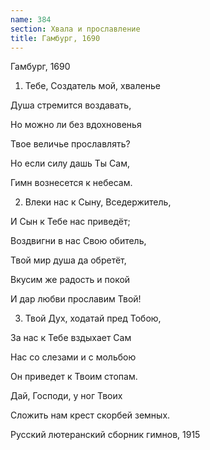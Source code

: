 ```yaml
---
name: 384
section: Хвала и прославление
title: Гамбург, 1690
---
```

Гамбург, 1690


1. Тебе, Создатель мой, хваленье

Душа стремится воздавать,

Но можно ли без вдохновенья

Твое величье прославлять?

Но если силу дашь Ты Сам,

Гимн вознесется к небесам.


2. Влеки нас к Сыну, Вседержитель,

И Сын к Тебе нас приведёт;

Воздвигни в нас Свою обитель,

Твой мир душа да обретёт,

Вкусим же радость и покой

И дар любви прославим Твой!


3. Твой Дух, ходатай пред Тобою,

За нас к Тебе вздыхает Сам

Нас со слезами и с мольбою

Он приведет к Твоим стопам.

Дай, Господи, у ног Твоих

Сложить нам крест скорбей земных.


Русский лютеранский сборник гимнов, 1915